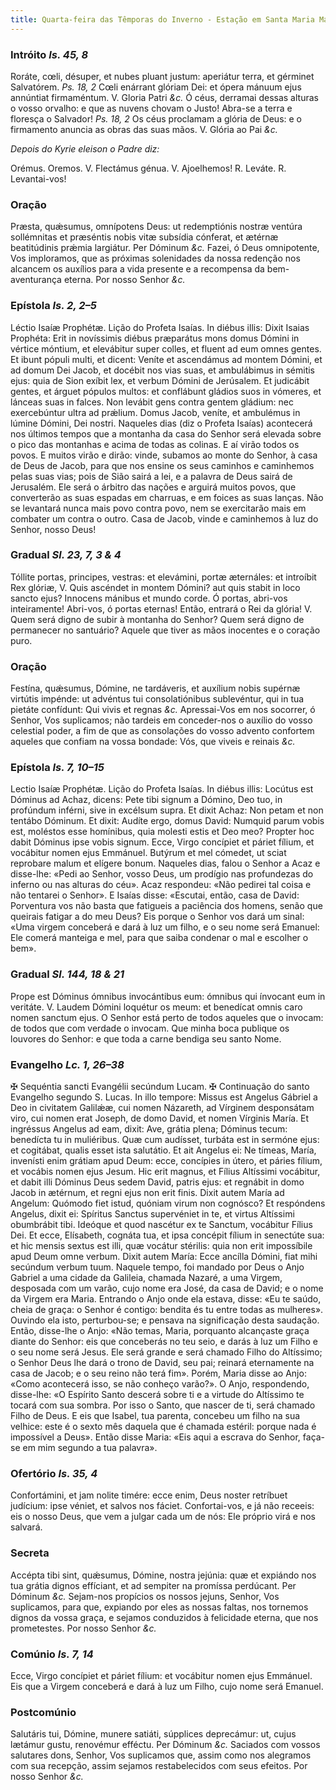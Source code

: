 ```yaml
---
title: Quarta-feira das Têmporas do Inverno - Estação em Santa Maria Maior
---
```


### Intróito <em>Is. 45, 8</em>

<div class="grid grid-cols-2 gap-5">
  <span class="text-justify">
    Roráte, cœli, désuper, et nubes pluant justum: aperiátur terra, et gérminet
    Salvatórem. <em>Ps. 18, 2</em> Cœli enárrant glóriam Dei: et ópera mánuum
    ejus annúntiat firmaméntum. V. Gloria Patri <em>&c.</em>
  </span>
  <span class="text-justify">
    Ó céus, derramai dessas alturas o vosso orvalho: e que as nuvens chovam o
    Justo! Abra-se a terra e floresça o Salvador! <em>Ps. 18, 2</em> Os céus
    proclamam a glória de Deus: e o firmamento anuncia as obras das suas mãos.
    V. Glória ao Pai <em>&c.</em>
  </span>
</div>

<em>Depois do Kyrie eleison o Padre diz:</em>

<div class="grid grid-cols-2 gap-5">
  <span class="text-red-500 text-center">Orémus.</span>
  <span class="text-red-500 text-center">Oremos.</span>
  <span class="text-justify">V. Flectámus génua.</span>
  <span class="text-justify">V. Ajoelhemos!</span>
  <span class="text-justify">
    <span class="text-red-500">R.</span> Leváte.
  </span>
  <span class="text-justify">
    <span class="text-red-500">R.</span> Levantai-vos!
  </span>
</div>

### Oração

<div class="grid grid-cols-2 gap-5">
  <span class="text-justify">
    Præsta, quǽsumus, omnípotens Deus: ut redemptiónis nostræ ventúra
    sollémnitas et præséntis nobis vitæ subsídia cónferat, et ætérnæ
    beatitúdinis prǽmia largiátur. Per Dóminum <em>&c.</em>
  </span>
  <span class="text-justify">
    Fazei, ó Deus omnipotente, Vos imploramos, que as próximas solenidades da
    nossa redenção nos alcancem os auxílios para a vida presente e a recompensa
    da bem-aventurança eterna. Por nosso Senhor <em>&c.</em>
  </span>
</div>

### Epístola <em>Is. 2, 2–5</em>

<div class="grid grid-cols-2 gap-5">
  <span class="text-justify">Léctio Isaíæ Prophétæ.</span>
  <span class="text-justify">Lição do Profeta Isaías.</span>
  <span class="text-justify">
    In diébus illis: Dixit Isaias Prophéta: Erit in novíssimis diébus præparátus
    mons domus Dómini in vértice móntium, et elevábitur super colles, et fluent
    ad eum omnes gentes. Et ibunt pópuli multi, et dicent: Veníte et ascendámus
    ad montem Dómini, et ad domum Dei Jacob, et docébit nos vias suas, et
    ambulábimus in sémitis ejus: quia de Sion exíbit lex, et verbum Dómini de
    Jerúsalem. Et judicábit gentes, et árguet pópulos multos: et conflábunt
    gládios suos in vómeres, et lánceas suas in falces. Non levábit gens contra
    gentem gládium: nec exercebúntur ultra ad prǽlium. Domus Jacob, veníte, et
    ambulémus in lúmine Dómini, Dei nostri.
  </span>
  <span class="text-justify">
    Naqueles dias (diz o Profeta Isaías) acontecerá nos últimos tempos que a
    montanha da casa do Senhor será elevada sobre o pico das montanhas e acima
    de todas as colinas. E aí virão todos os povos. E muitos virão e dirão:
    vinde, subamos ao monte do Senhor, à casa de Deus de Jacob, para que nos
    ensine os seus caminhos e caminhemos pelas suas vias; pois de Sião sairá a
    lei, e a palavra de Deus sairá de Jerusalém. Ele será o árbitro das nações e
    arguirá muitos povos, que converterão as suas espadas em charruas, e em
    foices as suas lanças. Não se levantará nunca mais povo contra povo, nem se
    exercitarão mais em combater um contra o outro. Casa de Jacob, vinde e
    caminhemos à luz do Senhor, nosso Deus!
  </span>
</div>

### Gradual <em>Sl. 23, 7, 3 & 4</em>

<div class="grid grid-cols-2 gap-5">
  <span class="text-justify">
    Tóllite portas, principes, vestras: et elevámini, portæ æternáles: et
    introíbit Rex glóriæ, V. Quis ascéndet in montem Dómini? aut quis stabit in
    loco sancto ejus? Innocens mánibus et mundo corde.
  </span>
  <span class="text-justify">
    Ó portas, abri-vos inteiramente! Abri-vos, ó portas eternas! Então, entrará
    o Rei da glória! V. Quem será digno de subir à montanha do Senhor? Quem será
    digno de permanecer no santuário? Aquele que tiver as mãos inocentes e o
    coração puro.
  </span>
</div>

### Oração

<div class="grid grid-cols-2 gap-5">
  <span class="text-justify">
    Festína, quǽsumus, Dómine, ne tardáveris, et auxílium nobis supérnæ virtútis
    impénde: ut advéntus tui consolatiónibus sublevéntur, qui in tua pietáte
    confídunt: Qui vivis et regnas <em>&c.</em>
  </span>
  <span class="text-justify">
    Apressai-Vos em nos socorrer, ó Senhor, Vos suplicamos; não tardeis em
    conceder-nos o auxílio do vosso celestial poder, a fim de que as consolações
    do vosso advento confortem aqueles que confiam na vossa bondade: Vós, que
    viveis e reinais <em>&c.</em>
  </span>
</div>

### Epístola <em>Is. 7, 10–15</em>

<div class="grid grid-cols-2 gap-5">
  <span class="text-justify">Lectio Isaíæ Prophétæ.</span>
  <span class="text-justify">Lição do Profeta Isaías.</span>
  <span class="text-justify">
    In diébus illis: Locútus est Dóminus ad Achaz, dicens: Pete tibi signum a
    Dómino, Deo tuo, in profúndum inférni, sive in excélsum supra. Et dixit
    Achaz: Non petam et non tentábo Dóminum. Et dixit: Audíte ergo, domus David:
    Numquid parum vobis est, moléstos esse homínibus, quia molesti estis et Deo
    meo? Propter hoc dabit Dóminus ipse vobis signum. Ecce, Virgo concípiet et
    páriet fílium, et vocábitur nomen ejus Emmánuel. Butýrum et mel cómedet, ut
    sciat reprobare malum et elígere bonum.
  </span>
  <span class="text-justify">
    Naqueles dias, falou o Senhor a Acaz e disse-lhe: «Pedi ao Senhor, vosso
    Deus, um prodígio nas profundezas do inferno ou nas alturas do céu». Acaz
    respondeu: «Não pedirei tal coisa e não tentarei o Senhor». E Isaías disse:
    «Escutai, então, casa de David: Porventura vos não basta que fatigueis a
    paciência dos homens, senão que queirais fatigar a do meu Deus? Eis porque o
    Senhor vos dará um sinal: «Uma virgem conceberá e dará à luz um filho, e o
    seu nome será Emanuel: Ele comerá manteiga e mel, para que saiba condenar o
    mal e escolher o bem».
  </span>
</div>

### Gradual <em>Sl. 144, 18 & 21</em>

<div class="grid grid-cols-2 gap-5">
  <span class="text-justify">
    Prope est Dóminus ómnibus invocántibus eum: ómnibus qui ínvocant eum in
    veritáte. V. Laudem Dómini loquétur os meum: et benedícat omnis caro nomen
    sanctum ejus.
  </span>
  <span class="text-justify">
    O Senhor está perto de todos aqueles que o invocam: de todos que com verdade
    o invocam. Que minha boca publique os louvores do Senhor: e que toda a carne
    bendiga seu santo Nome.
  </span>
</div>

### Evangelho <em>Lc. 1, 26–38</em>

<div class="grid grid-cols-2 gap-5">
  <span class="text-justify">
    <span class="text-red-500">&#10016;</span> Sequéntia sancti Evangélii
    secúndum Lucam.
  </span>
  <span class="text-justify">
    <span class="text-red-500">&#10016;</span> Continuação do santo Evangelho
    segundo S. Lucas.
  </span>
  <span class="text-justify">
    In illo tempore: Missus est Angelus Gábriel a Deo in civitatem Galilǽæ, cui
    nomen Názareth, ad Vírginem desponsátam viro, cui nomen erat Joseph, de domo
    David, et nomen Vírginis María. Et ingréssus Angelus ad eam, dixit: Ave,
    grátia plena; Dóminus tecum: benedícta tu in muliéribus. Quæ cum audísset,
    turbáta est in sermóne ejus: et cogitábat, qualis esset ista salutátio. Et
    ait Angelus ei: Ne tímeas, María, invenísti enim grátiam apud Deum: ecce,
    concípies in útero, et páries fílium, et vocábis nomen ejus Jesum. Hic erit
    magnus, et Fílius Altíssimi vocábitur, et dabit illi Dóminus Deus sedem
    David, patris ejus: et regnábit in domo Jacob in ætérnum, et regni ejus non
    erit finis. Dixit autem María ad Angelum: Quómodo fiet istud, quóniam virum
    non cognósco? Et respóndens Angelus, dixit ei: Spíritus Sanctus supervéniet
    in te, et virtus Altíssimi obumbrábit tibi. Ideóque et quod nascétur ex te
    Sanctum, vocábitur Fílius Dei. Et ecce, Elísabeth, cognáta tua, et ipsa
    concépit fílium in senectúte sua: et hic mensis sextus est illi, quæ vocátur
    stérilis: quia non erit impossíbile apud Deum omne verbum. Dixit autem
    María: Ecce ancílla Dómini, fiat mihi secúndum verbum tuum.
  </span>
  <span class="text-justify">
    Naquele tempo, foi mandado por Deus o Anjo Gabriel a uma cidade da Galileia,
    chamada Nazaré, a uma Virgem, desposada com um varão, cujo nome era José, da
    casa de David; e o nome da Virgem era Maria. Entrando o Anjo onde ela
    estava, disse: «Eu te saúdo, cheia de graça: o Senhor é contigo: bendita és
    tu entre todas as mulheres». Ouvindo ela isto, perturbou-se; e pensava na
    significação desta saudação. Então, disse-lhe o Anjo: «Não temas, Maria,
    porquanto alcançaste graça diante do Senhor: eis que conceberás no teu seio,
    e darás à luz um Filho e o seu nome será Jesus. Ele será grande e será
    chamado Filho do Altíssimo; o Senhor Deus lhe dará o trono de David, seu
    pai; reinará eternamente na casa de Jacob; e o seu reino não terá fim».
    Porém, Maria disse ao Anjo: «Como acontecerá isso, se não conheço varão?». O
    Anjo, respondendo, disse-lhe: «O Espírito Santo descerá sobre ti e a virtude
    do Altíssimo te tocará com sua sombra. Por isso o Santo, que nascer de ti,
    será chamado Filho de Deus. E eis que Isabel, tua parenta, concebeu um filho
    na sua velhice: este é o sexto mês daquela que é chamada estéril: porque
    nada é impossível a Deus». Então disse Maria: «Eis aqui a escrava do Senhor,
    faça-se em mim segundo a tua palavra».
  </span>
</div>

### Ofertório <em>Is. 35, 4</em>

<div class="grid grid-cols-2 gap-5">
  <span class="text-justify">
    Confortámini, et jam nolite timére: ecce enim, Deus noster retríbuet
    judícium: ipse véniet, et salvos nos fáciet.
  </span>
  <span class="text-justify">
    Confortai-vos, e já não receeis: eis o nosso Deus, que vem a julgar cada um
    de nós: Ele próprio virá e nos salvará.
  </span>
</div>

### Secreta

<div class="grid grid-cols-2 gap-5">
  <span class="text-justify">
    Accépta tibi sint, quǽsumus, Dómine, nostra jejúnia: quæ et expiándo nos tua
    grátia dignos effíciant, et ad sempiter na promíssa perdúcant. Per Dóminum
    <em>&c.</em>
  </span>
  <span class="text-justify">
    Sejam-nos propícios os nossos jejuns, Senhor, Vos suplicamos, para que,
    expiando por eles as nossas faltas, nos tornemos dignos da vossa graça, e
    sejamos conduzidos à felicidade eterna, que nos prometestes. Por nosso
    Senhor <em>&c.</em>
  </span>
</div>

### Comúnio <em>Is. 7, 14</em>

<div class="grid grid-cols-2 gap-5">
  <span class="text-justify">
    Ecce, Virgo concípiet et páriet fílium: et vocábitur nomen ejus Emmánuel.
  </span>
  <span class="text-justify">
    Eis que a Virgem conceberá e dará à luz um Filho, cujo nome será Emanuel.
  </span>
</div>

### Postcomúnio

<div class="grid grid-cols-2 gap-5">
  <span class="text-justify">
    Salutáris tui, Dómine, munere satiáti, súpplices deprecámur: ut, cujus
    lætámur gustu, renovémur efféctu. Per Dóminum <em>&c.</em>
  </span>
  <span class="text-justify">
    Saciados com vossos salutares dons, Senhor, Vos suplicamos que, assim como
    nos alegramos com sua recepção, assim sejamos restabelecidos com seus
    efeitos. Por nosso Senhor <em>&c.</em>
  </span>
</div>

